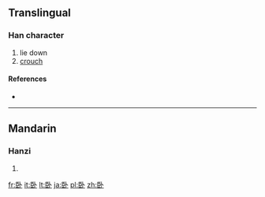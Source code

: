 {{also|臥}}
==Translingual==

===Han character===
{{Han char|rn=25|rad=卜|as=06|sn=8|four=|canj=尸中卜 (SLY)}}

# lie down
# [[crouch]]

====References====
* {{Han ref|kx=0158.221|dkj=02808|dj=1450.080|hdz=42801.020|uh=5367|ud=21351}}

----

==Mandarin==

===Hanzi===
{{cmn-hanzi|tra=臥|pin=[[wò]] ([[wo4]])|wg=wo<sup>4</sup>}}

# {{defn|Mandarin|sort=卜06}}

[[fr:卧]]
[[it:卧]]
[[lt:卧]]
[[ja:卧]]
[[pl:卧]]
[[zh:卧]]